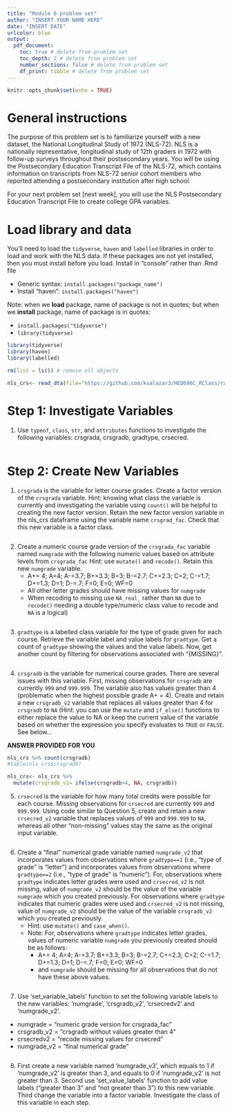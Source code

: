 ```yaml
---
title: "Module 6 problem set"
author: "INSERT YOUR NAME HERE"
date: "INSERT DATE"
urlcolor: blue
output: 
  pdf_document:
    toc: true # delete from problem set
    toc_depth: 2 # delete from problem set
    number_sections: false # delete from problem set
    df_print: tibble # delete from problem set
---
```


```r
knitr::opts_chunk$set(echo = TRUE)
```


# General instructions

The purpose of this problem set is to familiarize yourself with a new dataset, the National Longitudinal Study of 1972 (NLS-72). NLS is a nationally representative, longitudinal study of 12th graders in 1972 with follow-up surveys throughout their postsecondary years. You will be using the Postsecondary Education Transcript File of the NLS-72, which contains information on transcripts from NLS-72 senior cohort members who reported attending a postsecondary institution after high school. 

For your next problem set [next week], you will use the NLS Postsecondary Education Transcript File to create college GPA variables.


# Load library and data
You'll need to load the `tidyverse`, `haven` and `labelled` libraries in order to load and work with the NLS data. If these packages are not yet installed, then you must install before you load. Install in "console" rather than .Rmd file

- Generic syntax: `install.packages("package_name")`
- Install "haven": `install.packages("haven")`

Note: when we __load__ package, name of package is not in quotes; but when we __install__ package, name of package is in quotes:

- `install.packages("tidyverse")`
- `library(tidyverse)`


```r
library(tidyverse)
library(haven)
library(labelled)
```

```r
rm(list = ls()) # remove all objects

nls_crs<- read_dta(file="https://github.com/ksalazar3/HED696C_RClass/raw/master/data/nls72/nls72petscrs_v2.dta", encoding=NULL)
```
 
 
# Step 1: Investigate Variables

1. Use `typeof`, `class`, `str`, and `attributes` functions to investigate the following variables: crsgrada, crsgradb, gradtype, crsecred.

```r

```


# Step 2: Create New Variables


1. `crsgrada` is the variable for letter course grades. Create a factor version of the `crsgrada` variable. Hint: knowing what class the variable is currently and investigating the variable using `count()` will be helpful to creating the new factor version. Retain the new factor version variable in the nls_crs dataframe using the variable name `crsgrad_fac`. Check that this new variable is a factor class. 
```r

```

2. Create a numeric course grade version of the `crsgrada_fac` variable named `numgrade` with the following numeric values based on attribute levels from `crsgrada_fac` Hint: use `mutate()` and `recode()`. Retain this new `numgrade` variable. 
    - A+= 4; A=4; A-=3.7; B+=3.3; B=3; B-=2.7; C+=2.3; C=2; C-=1.7; D+=1.3; D=1; D-=.7; F=0; E=0; WF=0
    - All other letter grades should have missing values for `numgrade`
    - When recoding to missing use `NA_real_` rather than `NA` due to `recode()` needing a double type/numeric class value to recode and `NA` is a logical)

```r

```



3. `gradtype` is a labelled class variable for the type of grade given for each course. Retrieve the variable label and value labels for `gradtype`. Get a count of `gradtype` showing the values and the value labels. Now, get another count by filtering for observations associated with "{MISSING}". 

```r

```


4. `crsgradb` is the variable for numerical course grades. There are several issues with this variable. First, missing observations for `crsgradb` are currently `999` and `999.999`.  The variable also has values greater than 4 (problematic when the highest possible grade A+ = 4). Create and retain a new `crsgradb_v2` variable that replaces all values greater than 4 for `crsgradb` to `NA`  (Hint: you can use the `mutate` and `if_else()` functions to either replace the value to NA or keep the current value of the variable based on whether the expression you specify evaluates to `TRUE` or `FALSE`. See below...
  
__ANSWER PROVIDED FOR YOU__
```r
nls_crs %>% count(crsgradb)
#table(nls_crs$crsgradb)

nls_crs<- nls_crs %>% 
  mutate(crsgradb_v2= ifelse(crsgradb>4, NA, crsgradb))

```


5. `crsecred` is the variable for how many total credits were possible for each course. Missing observations for `crsecred` are currently `999` and `999.999`.  Using code similar to Question 5, create and retain a new `crsecred_v2` variable that replaces values of `999` and `999.999` to `NA`, whereas all other "non-missing" values stay the same as the original input variable. 

```r

```


6. Create a "final" numerical grade variable named `numgrade_v2` that incorporates values from observations where `gradtype==1` (i.e., "type of grade" is "letter") and incorporates values from observations where `gradtype==2` (i.e., "type of grade" is "numeric"). For, observations where `gradtype` indicates letter grades were used and `crsecred_v2` is not missing, value of `numgrade_v2` should be the value of the variable `numgrade` which you created previously. For observations where `gradtype` indicates that numeric grades were used and `crsecred_v2` is not missing, value of `numgrade_v2` should be the value of the variable `crsgradb_v2` which you created previously. 
    - Hint: use `mutate()` and `case_when()`.
    - Note: For, observations where `gradtype` indicates letter grades, values of numeric variable `numgrade` you previously created should be as follows:
        - A+= 4; A=4; A-=3.7; B+=3.3; B=3; B-=2.7; C+=2.3; C=2; C-=1.7; D+=1.3; D=1; D-=.7; F=0; E=0; WF=0
        - and `numgrade` should be missing for all observations that do not have these above values.
    
```r

```
  
7. Use 'set_variable_labels' function to set the following variable labels to the new variables: 'numgrade', 'crsgradb_v2', 'crsecredv2' and 'numgrade_v2'. 
  - numgrade = "numeric grade version for crsgrada_fac"
  - crsgradb_v2 = "crsgradb without values greater than 4"
  - crsecredv2 = "recode missing values for crsecred"
  - numgrade_v2 = "final numerical grade"

```r

```

8. First create a new variable named 'numgrade_v3', which equals to 1 if 'numgrade_v2' is greater than 3, and equals to 0 if 'numgrade_v2' is not greater than 3. Second use 'set_value_labels' function to add value labels ("greater than 3" and "not greater than 3") to this new variable. Third change the variable into a factor variable. Investigate the class of this variable in each step. 

```r

```

